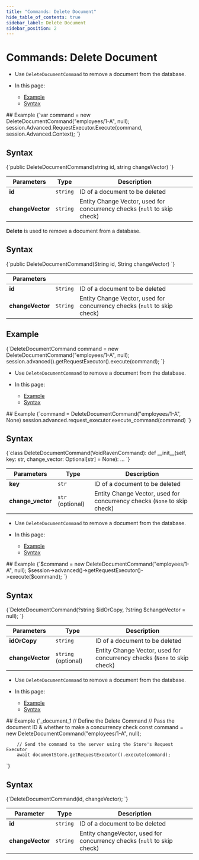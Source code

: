 ```yaml
---
title: "Commands: Delete Document"
hide_table_of_contents: true
sidebar_label: Delete Document
sidebar_position: 2
---
```





# Commands: Delete Document
<LanguageSwitcher supportedLanguages={supportedLanguages} />
<LanguageContent language="csharp">


<Admonition type="note" title="">

* Use `DeleteDocumentCommand` to remove a document from the database.

* In this page:

    * [Example](../../../client-api/commands/documents/delete.mdx#example)
    * [Syntax](../../../client-api/commands/documents/delete.mdx#syntax)

</Admonition>
## Example

<TabItem value="delete_sample" label="delete_sample">
<CodeBlock language="csharp">
{`var command = new DeleteDocumentCommand("employees/1-A", null);
session.Advanced.RequestExecutor.Execute(command, session.Advanced.Context);
`}
</CodeBlock>
</TabItem>




## Syntax

<TabItem value="delete_interface" label="delete_interface">
<CodeBlock language="csharp">
{`public DeleteDocumentCommand(string id, string changeVector)
`}
</CodeBlock>
</TabItem>

| Parameters | Type | Description |
|------------|------|-------------|
| **id**           | `string` | ID of a document to be deleted |
| **changeVector** | `string` | Entity Change Vector, used for concurrency checks (`null` to skip check) |




</LanguageContent>
<LanguageContent language="java">


**Delete** is used to remove a document from a database.

## Syntax

<TabItem value="delete_interface" label="delete_interface">
<CodeBlock language="java">
{`public DeleteDocumentCommand(String id, String changeVector)
`}
</CodeBlock>
</TabItem>

| Parameters | | |
| ------------- | ------------- | ----- |
| **id** | `String` | ID of a document to be deleted |
| **changeVector** | `String` | Entity Change Vector, used for concurrency checks (`null` to skip check) |

## Example

<TabItem value="delete_sample" label="delete_sample">
<CodeBlock language="java">
{`DeleteDocumentCommand command = new DeleteDocumentCommand("employees/1-A", null);
session.advanced().getRequestExecutor().execute(command);
`}
</CodeBlock>
</TabItem>


</LanguageContent>
<LanguageContent language="python">


<Admonition type="note" title="">

* Use `DeleteDocumentCommand` to remove a document from the database.

* In this page:

    * [Example](../../../client-api/commands/documents/delete.mdx#example)
    * [Syntax](../../../client-api/commands/documents/delete.mdx#syntax)

</Admonition>
## Example

<TabItem value="delete_sample" label="delete_sample">
<CodeBlock language="python">
{`command = DeleteDocumentCommand("employees/1-A", None)
session.advanced.request_executor.execute_command(command)
`}
</CodeBlock>
</TabItem>




## Syntax

<TabItem value="delete_interface" label="delete_interface">
<CodeBlock language="python">
{`class DeleteDocumentCommand(VoidRavenCommand):
    def __init__(self, key: str, change_vector: Optional[str] = None): ...
`}
</CodeBlock>
</TabItem>

| Parameters | Type | Description |
|------------|------|-------------|
| **key**           | `str` | ID of a document to be deleted |
| **change_vector** | `str` (optional) | Entity Change Vector, used for concurrency checks (`None` to skip check) |




</LanguageContent>
<LanguageContent language="php">


<Admonition type="note" title="">

* Use `DeleteDocumentCommand` to remove a document from the database.

* In this page:

    * [Example](../../../client-api/commands/documents/delete.mdx#example)
    * [Syntax](../../../client-api/commands/documents/delete.mdx#syntax)

</Admonition>
## Example

<TabItem value="delete_sample" label="delete_sample">
<CodeBlock language="php">
{`$command = new DeleteDocumentCommand("employees/1-A", null);
$session->advanced()->getRequestExecutor()->execute($command);
`}
</CodeBlock>
</TabItem>




## Syntax

<TabItem value="delete_interface" label="delete_interface">
<CodeBlock language="php">
{`DeleteDocumentCommand(?string $idOrCopy, ?string $changeVector = null);
`}
</CodeBlock>
</TabItem>

| Parameters | Type | Description |
|------------|------|-------------|
| **idOrCopy** | `string` | ID of a document to be deleted |
| **changeVector** | `string` (optional) | Entity Change Vector, used for concurrency checks (`None` to skip check) |




</LanguageContent>
<LanguageContent language="nodejs">


<Admonition type="note" title="">

* Use `DeleteDocumentCommand` to remove a document from the database.

* In this page:

    * [Example](../../../client-api/commands/documents/delete.mdx#example)
    * [Syntax](../../../client-api/commands/documents/delete.mdx#syntax)

</Admonition>
## Example

<TabItem value="delete" label="delete">
<CodeBlock language="js">
{`_document_1
        // Define the Delete Command
        // Pass the document ID & whether to make a concurrency check
        const command = new DeleteDocumentCommand("employees/1-A", null);

        // Send the command to the server using the Store's Request Executor
        await documentStore.getRequestExecutor().execute(command);
`}
</CodeBlock>
</TabItem>



## Syntax

<TabItem value="syntax" label="syntax">
<CodeBlock language="js">
{`DeleteDocumentCommand(id, changeVector);
`}
</CodeBlock>
</TabItem>

| Parameter        | Type     | Description                                                             |
|------------------|----------|-------------------------------------------------------------------------|
| **id**           | `string` | ID of a document to be deleted                                          |
| **changeVector** | `string` | Entity changeVector, used for concurrency checks (`null` to skip check) |




</LanguageContent>

<!---
### Commands
- [Get](../../../client-api/commands/documents/get)
- [Put](../../../client-api/commands/documents/put)
- [How to Send Multiple Commands Using a Batch](../../../client-api/commands/batches/how-to-send-multiple-commands-using-a-batch)


-->